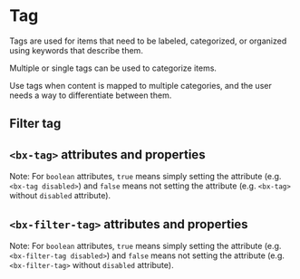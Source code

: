 
# Tag

Tags are used for items that need to be labeled, categorized, or organized using keywords that describe them.

Multiple or single tags can be used to categorize items.

Use tags when content is mapped to multiple categories, and the user needs a way to differentiate between them.

<Preview withToolbar>
  <Story id="tag--default-story" height="160px" />
</Preview>

## Filter tag

<Preview withToolbar>
  <Story id="tag--filter" height="160px" />
</Preview>

## `<bx-tag>` attributes and properties

Note: For `boolean` attributes, `true` means simply setting the attribute (e.g. `<bx-tag disabled>`) and `false` means not setting the attribute (e.g. `<bx-tag>` without `disabled` attribute).

<Props of="bx-tag" />

## `<bx-filter-tag>` attributes and properties

Note: For `boolean` attributes, `true` means simply setting the attribute (e.g. `<bx-filter-tag disabled>`) and `false` means not setting the attribute (e.g. `<bx-filter-tag>` without `disabled` attribute).

<Props of="bx-filter-tag" />
